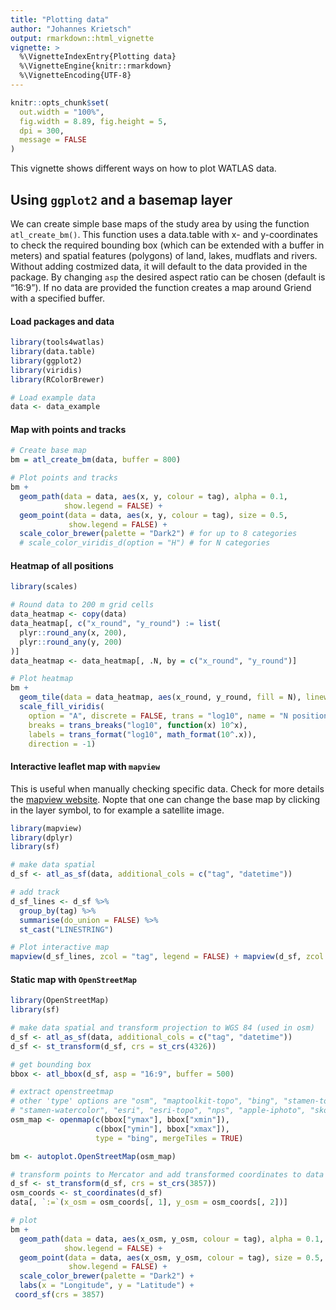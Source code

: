 ```yaml
---
title: "Plotting data"
author: "Johannes Krietsch"
output: rmarkdown::html_vignette
vignette: >
  %\VignetteIndexEntry{Plotting data}
  %\VignetteEngine{knitr::rmarkdown}
  %\VignetteEncoding{UTF-8}
---
```


```r
knitr::opts_chunk$set(
  out.width = "100%",
  fig.width = 8.89, fig.height = 5,
  dpi = 300,
  message = FALSE
)
```

This vignette shows different ways on how to plot WATLAS data.

## Using `ggplot2` and a basemap layer

We can create simple base maps of the study area by using the function `atl_create_bm()`. This function uses a data.table with x- and y-coordinates to check the required bounding box (which can be extended with a buffer in meters) and spatial features (polygons) of land, lakes, mudflats and rivers. Without adding costmized data, it will default to the data provided in the package. By changing `asp` the desired aspect ratio can be chosen (default is "16:9"). If no data are provided the function creates a map around Griend with a specified buffer. 

#### Load packages and data

```r
library(tools4watlas)
library(data.table)
library(ggplot2)
library(viridis)
library(RColorBrewer)

# Load example data
data <- data_example
```

#### Map with points and tracks

```r

# Create base map
bm = atl_create_bm(data, buffer = 800)

# Plot points and tracks
bm +
  geom_path(data = data, aes(x, y, colour = tag), alpha = 0.1, 
            show.legend = FALSE) +
  geom_point(data = data, aes(x, y, colour = tag), size = 0.5, 
             show.legend = FALSE) +
  scale_color_brewer(palette = "Dark2") # for up to 8 categories
  # scale_color_viridis_d(option = "H") # for N categories 

```

#### Heatmap of all positions

```r
library(scales)

# Round data to 200 m grid cells
data_heatmap <- copy(data)
data_heatmap[, c("x_round", "y_round") := list(
  plyr::round_any(x, 200),
  plyr::round_any(y, 200)
)]
data_heatmap <- data_heatmap[, .N, by = c("x_round", "y_round")]

# Plot heatmap
bm + 
  geom_tile(data = data_heatmap, aes(x_round, y_round, fill = N), linewidth = 0.1, show.legend = T) +
  scale_fill_viridis(
    option = "A", discrete = FALSE, trans = "log10", name = "N positions",
    breaks = trans_breaks("log10", function(x) 10^x), 
    labels = trans_format("log10", math_format(10^.x)), 
    direction = -1)
```

#### Interactive leaflet map with `mapview`

This is useful when manually checking specific data. Check for more details the [mapview website](https://r-spatial.github.io/mapview/index.html). Nopte that one can change the base map by clicking in the layer symbol, to for example a satellite image. 

```r
library(mapview)
library(dplyr)
library(sf)

# make data spatial
d_sf <- atl_as_sf(data, additional_cols = c("tag", "datetime"))

# add track
d_sf_lines <- d_sf %>% 
  group_by(tag) %>%
  summarise(do_union = FALSE) %>%
  st_cast("LINESTRING")

# Plot interactive map
mapview(d_sf_lines, zcol = "tag", legend = FALSE) + mapview(d_sf, zcol = "tag")
```


#### Static map with `OpenStreetMap` 



```r
library(OpenStreetMap)
library(sf)

# make data spatial and transform projection to WGS 84 (used in osm)
d_sf <- atl_as_sf(data, additional_cols = c("tag", "datetime"))
d_sf <- st_transform(d_sf, crs = st_crs(4326)) 

# get bounding box
bbox <- atl_bbox(d_sf, asp = "16:9", buffer = 500)

# extract openstreetmap 
# other 'type' options are "osm", "maptoolkit-topo", "bing", "stamen-toner",
# "stamen-watercolor", "esri", "esri-topo", "nps", "apple-iphoto", "skobbler";
osm_map <- openmap(c(bbox["ymax"], bbox["xmin"]),
                   c(bbox["ymin"], bbox["xmax"]),
                   type = "bing", mergeTiles = TRUE) 

bm <- autoplot.OpenStreetMap(osm_map)

# transform points to Mercator and add transformed coordinates to data
d_sf <- st_transform(d_sf, crs = st_crs(3857)) 
osm_coords <- st_coordinates(d_sf)
data[, `:=`(x_osm = osm_coords[, 1], y_osm = osm_coords[, 2])]

# plot
bm +
  geom_path(data = data, aes(x_osm, y_osm, colour = tag), alpha = 0.1, 
            show.legend = FALSE) +
  geom_point(data = data, aes(x_osm, y_osm, colour = tag), size = 0.5, 
             show.legend = FALSE) +
  scale_color_brewer(palette = "Dark2") +
  labs(x = "Longitude", y = "Latitude") +
 coord_sf(crs = 3857)
```


